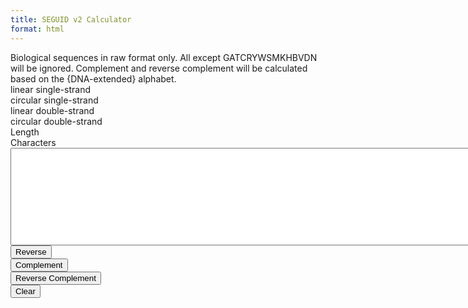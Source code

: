```yaml
---
title: SEGUID v2 Calculator
format: html
---
```

```{=html}
<!doctype html>
<html lang="en">

<head>
    <meta charset="utf-8">
    <meta http-equiv="X-UA-Compatible" content="IE=edge">
    <meta name="viewport" content="width=device-width, initial-scale=1">
    <link href="https://cdn.jsdelivr.net/npm/bootstrap@5.1.3/dist/css/bootstrap.min.css" rel="stylesheet" integrity="sha384-1BmE4kWBq78iYhFldvKuhfTAU6auU8tT94WrHftjDbrCEXSU1oBoqyl2QvZ6jIW3" crossorigin="anonymous">
    <script src="https://rawcdn.githack.com/seguid/seguid-javascript/0.2.0/seguid.js"></script>
    <script src="seguid-calculator.js"></script>

    <title>SEGUID v2 Calculator</title>
</head>

<body>
    <div>
        <div class="row">
            <div class="col">
                Biological sequences in raw format only. All except GATCRYWSMKHBVDN will be
                ignored. Complement and reverse complement will be calculated based on the {DNA-extended} alphabet.
            </div>
        </div>

        <div class="row fs-6 font-monospace">
            <div class="col-md-5">
                linear single-strand
            </div>
            <div class="col-md-6" id="lsseguid" style="white-space: nowrap">

            </div>
        </div>
        <div class="row fs-6 font-monospace">
            <div class="col-md-5">
                circular single-strand
            </div>
            <div class="col-md-6" id="csseguid" style="white-space: nowrap">
            </div>
        </div>
        <div class="row fs-6 font-monospace">
            <div class="col-md-5">
                linear double-strand
            </div>
            <div class="col-md-6" id="ldseguid" style="white-space: nowrap">
            </div>
        </div>
        <div class="row fs-6 font-monospace">
            <div class="col-md-5">
                circular double-strand
            </div>
            <div class="col-md-6" id="cdseguid" style="white-space: nowrap">
            </div>
        </div>
        <div class="row fs-6 font-monospace">
            <div class="col-md-5">
                Length
            </div>
            <div class="col-md-6" id="length">
            </div>
        </div>
        <div class="row fs-6 font-monospace">
            <div class="col-md-5">
                Characters
            </div>
            <div class="col-md-6" id="chars">
            </div>
        </div>
        <div class="row">
            <textarea class="form-control mb-3" id="sequence" rows="10" cols="120"></textarea>
            <div class="d-flex justify-content-start">
                <div class="col-auto">
                    <button class="btn btn-success me-2" id="reverse">Reverse</button>
                </div>
                <div class="col-auto">
                    <button class="btn btn-success me-2" id="complement">Complement</button>
                </div>
                <div class="col-auto">
                    <button class="btn btn-success me-2" id="reverse_complement">Reverse Complement</button>
                </div>
                <div class="col-auto">
                    <button class="btn btn-danger" id="clear">Clear</button>
                </div>
            </div>
        </div>
    </div>

    <script>
       seguid_calulator();
    </script>

  </body>
</html>
```
